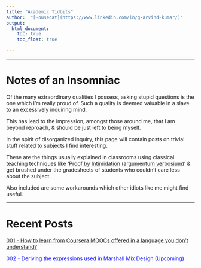```yaml
---
title: "Academic Tidbits"
author:  "[Housecat](https://www.linkedin.com/in/g-arvind-kumar/)"
output: 
  html_document:
    toc: true
    toc_float: true
    
---
```

  
----
  
# Notes of an Insomniac
  
Of the many extraordinary qualities I possess, asking stupid questions is the one which
I'm really proud of. Such a quality is deemed valuable in a slave to an excessively inquiring mind. 

This has lead to the impression, amongst those around me, that I am beyond 
reproach, & should be just left to being myself.

In the spirit of disorganized inquiry, this page will contain posts on trivial stuff related to subjects I find interesting.

These are the things usually explained in classrooms using classical teaching techniques like ['Proof by Intimidation (argumentum verbosium)'](https://ocw.mit.edu/courses/electrical-engineering-and-computer-science/6-042j-mathematics-for-computer-science-fall-2010/video-lectures/lecture-3-strong-induction/MIT6_042JF10_proof.pdf) & get brushed under the gradesheets of students who couldn't care less about the subject.

Also included are some workarounds which other idiots like me might find useful.

----

# Recent Posts

[001 - How to learn from Coursera MOOCs offered in a language you don't understand?](https://octaveone.github.io/mwb/coursera_language_fix.html)

<font color="blue">002 - Deriving the expressions used in Marshall Mix Design (Upcoming) </font>
